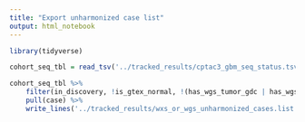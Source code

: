 ```yaml
---
title: "Export unharmonized case list"
output: html_notebook
---
```


```r
library(tidyverse)
```

```r
cohort_seq_tbl = read_tsv('../tracked_results/cptac3_gbm_seq_status.tsv')
```

```r
cohort_seq_tbl %>%
    filter(in_discovery, !is_gtex_normal, !(has_wgs_tumor_gdc | has_wgs_normal_gdc)) %>% 
    pull(case) %>%
    write_lines('../tracked_results/wxs_or_wgs_unharmonized_cases.list')
```

